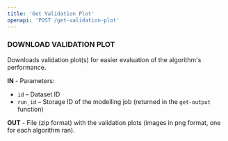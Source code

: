```yaml
---
title: 'Get Validation Plot'
openapi: 'POST /get-validation-plot'
---
```


### DOWNLOAD VALIDATION PLOT

Downloads validation plot(s) for easier evaluation of the algorithm's performance.

**IN** - Parameters:
- ``id`` – Dataset ID
- ``run_id`` – Storage ID of the modelling job (returned in the ``get-output`` function)

**OUT** - File (zip format) with the validation plots (images in png format, one for each algorithm ran).
